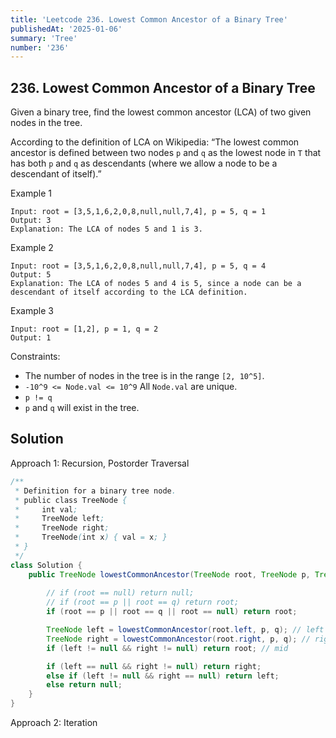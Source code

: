 ```yaml
---
title: 'Leetcode 236. Lowest Common Ancestor of a Binary Tree'
publishedAt: '2025-01-06'
summary: 'Tree'
number: '236'
---
```


## 236. Lowest Common Ancestor of a Binary Tree

Given a binary tree, find the lowest common ancestor (LCA) of two given nodes in the tree.

According to the definition of LCA on Wikipedia: “The lowest common ancestor is defined between two nodes `p` and `q` as the lowest node in `T` that has both `p` and `q` as descendants (where we allow a node to be a descendant of itself).”


Example 1
`````
Input: root = [3,5,1,6,2,0,8,null,null,7,4], p = 5, q = 1
Output: 3
Explanation: The LCA of nodes 5 and 1 is 3.
`````

Example 2
`````
Input: root = [3,5,1,6,2,0,8,null,null,7,4], p = 5, q = 4
Output: 5
Explanation: The LCA of nodes 5 and 4 is 5, since a node can be a descendant of itself according to the LCA definition.
`````

Example 3
`````
Input: root = [1,2], p = 1, q = 2
Output: 1
`````


Constraints:

- The number of nodes in the tree is in the range `[2, 10^5]`.
- `-10^9 <= Node.val <= 10^9`
All `Node.val` are unique.
- `p != q`
- `p` and `q` will exist in the tree.


## Solution
Approach 1: Recursion, Postorder Traversal
````JAVA
/**
 * Definition for a binary tree node.
 * public class TreeNode {
 *     int val;
 *     TreeNode left;
 *     TreeNode right;
 *     TreeNode(int x) { val = x; }
 * }
 */
class Solution {
    public TreeNode lowestCommonAncestor(TreeNode root, TreeNode p, TreeNode q) {
        
        // if (root == null) return null;
        // if (root == p || root == q) return root;
        if (root == p || root == q || root == null) return root;

        TreeNode left = lowestCommonAncestor(root.left, p, q); // left
        TreeNode right = lowestCommonAncestor(root.right, p, q); // right
        if (left != null && right != null) return root; // mid

        if (left == null && right != null) return right;
        else if (left != null && right == null) return left;
        else return null;
    }
}
````

Approach 2: Iteration